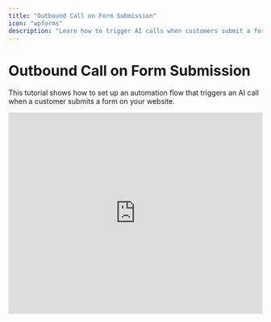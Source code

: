 ```yaml
---
title: "Outbound Call on Form Submission"
icon: "wpforms"
description: "Learn how to trigger AI calls when customers submit a form"
---
```


# Outbound Call on Form Submission

This tutorial shows how to set up an automation flow that triggers an AI call when a customer submits a form on your website.

<iframe width="100%" height="400" src="https://www.youtube.com/embed/YhHC72qV_Z4?si=9Ic3VHwV-QeL5YER" title="Tutorial: Outbound Call on Form Submission" frameBorder="0" allow="accelerometer; autoplay; clipboard-write; encrypted-media; gyroscope; picture-in-picture" allowFullScreen />

## What You'll Learn

- Setting up a form submission trigger
- Configuring the Generative Calls action
- Mapping form data to call variables
- Testing and deploying your flow